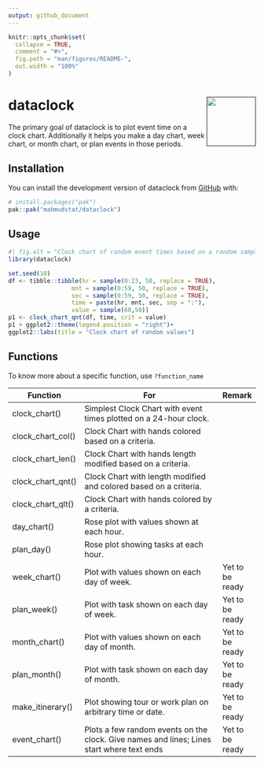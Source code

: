 ```yaml
---
output: github_document
---
```


<!-- README.md is generated from README.Rmd. Please edit that file -->

```r
knitr::opts_chunk$set(
  collapse = TRUE,
  comment = "#>",
  fig.path = "man/figures/README-",
  out.width = "100%"
)
```

# dataclock <a href=""><img src="man/figures/logo.png" align="right" height="100" /></a>

<!-- badges: start -->
<!-- badges: end -->

The primary goal of dataclock is to plot event time on a clock chart. Additionally it 
helps you make a day chart, week chart, or month chart, or plan events in 
those periods.

## Installation

You can install the development version of dataclock from [GitHub](https://github.com/) with:

``` r
# install.packages("pak")
pak::pak("mahmudstat/dataclock")
```

## Usage

```r
#| fig.alt = "Clock chart of random event times based on a random sample."
library(dataclock)

set.seed(10)
df <- tibble::tibble(hr = sample(0:23, 50, replace = TRUE),
                  mnt = sample(0:59, 50, replace = TRUE),
                  sec = sample(0:59, 50, replace = TRUE),
                  time = paste(hr, mnt, sec, sep = ":"),
                  value = sample(60,50))
p1 <- clock_chart_qnt(df, time, crit = value)
p1 + ggplot2::theme(legend.position = "right")+
ggplot2::labs(title = "Clock chart of random values")
```

## Functions

To know more about a specific function, use `?function_name`

| Function          | For                                                                                       | Remark          |
|-------------------|-------------------------------------------------------------------------------------------|-----------------|
| clock_chart()     | Simplest Clock Chart with event times plotted on a 24-hour clock.                         |                 |
| clock_chart_col() | Clock Chart with hands colored based on a criteria.                                       |                 |
| clock_chart_len() | Clock Chart with hands length modified based on a criteria.                               |                 |
| clock_chart_qnt() | Clock Chart with length modified and colored based on a criteria.                         |                 |
| clock_chart_qlt() | Clock Chart with hands colored by a criteria.                                             |                 |
| day_chart()       | Rose plot with values shown at each hour.                                                 |                 |
| plan_day()        | Rose plot showing tasks at each hour.                                                     |                 |
| week_chart()      | Plot with values shown on each day of week.                                               | Yet to be ready |
| plan_week()       | Plot with task shown on each day of week.                                                 | Yet to be ready |
| month_chart()     | Plot with values shown on each day of month.                                              | Yet to be ready |
| plan_month()      | Plot with task shown on each day of month.                                                | Yet to be ready |
| make_itinerary()  | Plot showing tour or work plan on arbitrary time or date.                                 | Yet to be ready |
| event_chart()     | Plots a few random events on the clock. Give names and lines; Lines start where text ends | Yet to be ready |
